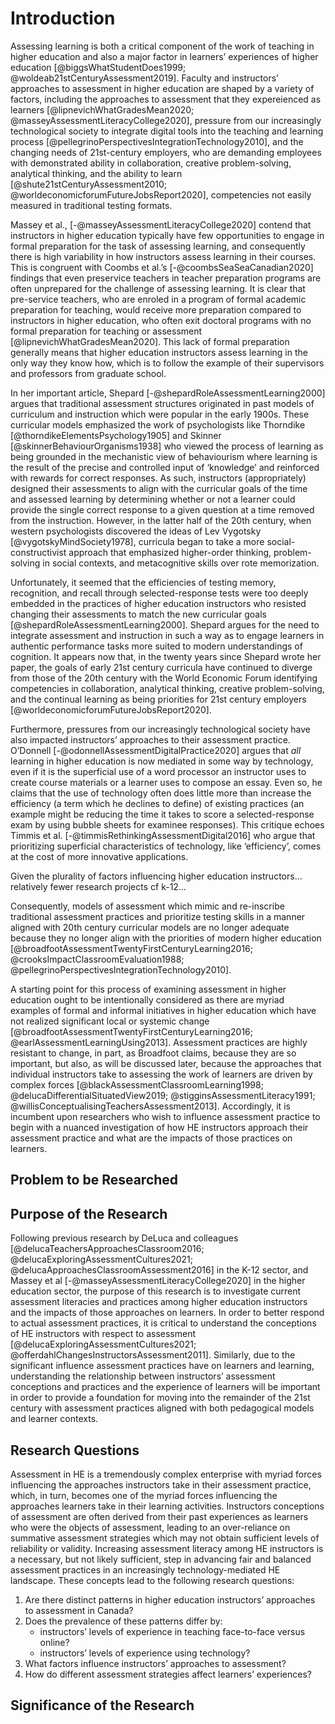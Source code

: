 # Introduction{-}

Assessing learning is both a critical component of the work of teaching in higher education and also a major factor in learners' experiences of higher education [@biggsWhatStudentDoes1999; @woldeab21stCenturyAssessment2019]. Faculty and instructors' approaches to assessment in higher education are shaped by a variety of factors, including the approaches to assessment that they expereienced as learners [@lipnevichWhatGradesMean2020; @masseyAssessmentLiteracyCollege2020], pressure from our increasingly technological society to integrate digital tools into the teaching and learning process [@pellegrinoPerspectivesIntegrationTechnology2010], and the changing needs of 21st-century employers, who are demanding employees with demonstrated ability in collaboration, creative problem-solving, analytical thinking, and the ability to learn [@shute21stCenturyAssessment2010; @worldeconomicforumFutureJobsReport2020], competencies not easily measured in traditional testing formats. 

Massey et al., [-@masseyAssessmentLiteracyCollege2020] contend that instructors in higher education typically have few opportunities to engage in formal preparation for the task of assessing learning, and consequently there is high variability in how instructors assess learning in their courses. This is congruent with Coombs et al.'s [-@coombsSeaSeaCanadian2020] findings that even preservice teachers in teacher preparation programs are often unprepared for the challenge of assessing learning. It is clear that pre-service teachers, who are  enroled in a program of formal academic preparation for teaching, would receive more preparation compared to instructors in higher education, who often exit doctoral programs with no formal preparation for teaching or assessment [@lipnevichWhatGradesMean2020]. This lack of formal preparation generally means that higher education instructors assess learning in the only way they know how, which is to follow the example of their supervisors and professors from graduate school.

In her important article, Shepard [-@shepardRoleAssessmentLearning2000] argues that traditional assessment structures originated in past models of curriculum and instruction which were popular in the early 1900s. These curricular models emphasized the work of psychologists like Thorndike [@thorndikeElementsPsychology1905] and Skinner [@skinnerBehaviourOrganisms1938] who viewed the process of learning as being grounded in the mechanistic view of behaviourism where learning is the result of the precise and controlled input of 'knowledge' and reinforced with rewards for correct responses. As such, instructors (appropriately) designed their assessments to align with the curricular goals of the time and assessed learning by determining whether or not a learner could provide the single correct response to a given question at a time removed from the instruction.  However, in the latter half of the 20th century, when western psychologists discovered the ideas of Lev Vygotsky [@vygotskyMindSociety1978], curricula began to take a more social-constructivist approach that emphasized higher-order thinking, problem-solving in social contexts, and metacognitive skills over rote memorization. 

Unfortunately, it seemed that the efficiencies of testing memory, recognition, and recall through selected-response tests were too deeply embedded in the practices of higher education instructors who resisted changing their assessments to match the new curricular goals [@shepardRoleAssessmentLearning2000]. Shepard argues for the need to integrate assessment and instruction in such a way as to engage learners in authentic performance tasks more suited to modern understandings of cognition. It appears now that, in the twenty years since Shepard wrote her paper, the goals of early 21st century curricula have continued to diverge from those of the 20th century with the World Economic Forum identifying competencies in collaboration, analytical thinking, creative problem-solving, and the continual learning as being priorities for 21st century employers [@worldeconomicforumFutureJobsReport2020]. 

Furthermore, pressures from our increasingly technological society have also impacted instructors' approaches to their assessment practice. O'Donnell [-@odonnellAssessmentDigitalPractice2020] argues that *all* learning in higher education is now mediated in some way by technology, even if it is the superficial use of a word processor an instructor uses to create course materials or a learner uses to compose an essay. Even so, he claims that the use of technology often does little more than increase the efficiency (a term which he declines to define) of existing practices (an example might be reducing the time it takes to score a selected-response exam by using bubble sheets for examinee responses). This critique echoes Timmis et al. [-@timmisRethinkingAssessmentDigital2016] who argue that prioritizing superficial characteristics of technology, like 'efficiency', comes at the cost of more innovative applications.

Given the plurality of factors influencing higher education instructors...relatively fewer research projects cf k-12... 

Consequently, models of assessment which mimic and re-inscribe traditional assessment practices and prioritize testing skills in a manner aligned with 20th century curricular models are no longer adequate because they no longer align with the priorities of modern higher education [@broadfootAssessmentTwentyFirstCenturyLearning2016; @crooksImpactClassroomEvaluation1988; @pellegrinoPerspectivesIntegrationTechnology2010].


A starting point for this process of examining assessment in higher education ought to be intentionally considered as there are myriad examples of formal and informal initiatives in higher education which have not realized significant local or systemic change [@broadfootAssessmentTwentyFirstCenturyLearning2016; @earlAssessmentLearningUsing2013]. Assessment practices are highly resistant to change, in part, as Broadfoot claims, because they are so important, but also, as will be discussed later, because the approaches that individual instructors take to assessing the work of learners are driven by complex forces [@blackAssessmentClassroomLearning1998; @delucaDifferentialSituatedView2019; @stigginsAssessmentLiteracy1991; @willisConceptualisingTeachersAssessment2013]. Accordingly, it is incumbent upon researchers who wish to influence assessment practice to begin with a nuanced investigation of how HE instructors approach their assessment practice and what are the impacts of those practices on learners.


## Problem to be Researched{-}



## Purpose of the Research{-}

Following previous research by DeLuca and colleagues [@delucaTeachersApproachesClassroom2016; @delucaExploringAssessmentCultures2021; @delucaApproachesClassroomAssessment2016] in the K-12 sector, and Massey et al [-@masseyAssessmentLiteracyCollege2020] in the higher education sector, the purpose of this research is to investigate current assessment literacies and practices among higher education instructors and the impacts of those approaches on learners. In order to better respond to actual assessment practices, it is critical to understand the conceptions of HE instructors with respect to assessment [@delucaExploringAssessmentCultures2021; @offerdahlChangesInstructorsAssessment2011]. Similarly, due to the significant influence assessment practices have on learners and learning, understanding the relationship between instructors' assessment conceptions and practices and the experience of learners will be important in order to provide a foundation for moving into the remainder of the 21st century with assessment practices aligned with both pedagogical models and learner contexts.

## Research Questions{-}

Assessment in HE is a tremendously complex enterprise with myriad forces influencing the approaches instructors take in their assessment practice, which, in turn, becomes one of the myriad forces influencing the approaches learners take in their learning activities. Instructors conceptions of assessment are often derived from their past experiences as learners who were the objects of assessment, leading to an over-reliance on summative assessment strategies which may not obtain sufficient levels of reliability or validity. Increasing assessment literacy among HE instructors is a necessary, but not likely sufficient, step in advancing fair and balanced assessment practices in an increasingly technology-mediated HE landscape. These concepts lead to the following research questions:

1. Are there distinct patterns in higher education instructors' approaches to assessment in Canada?
2. Does the prevalence of these patterns differ by:
    - instructors' levels of experience in teaching face-to-face versus online?
    - instructors' levels of experience using technology?
3. What factors influence instructors' approaches to assessment?
4. How do different assessment strategies affect learners' experiences?

## Significance of the Research{-}

